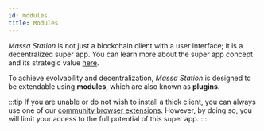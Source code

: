 ```yaml
---
id: modules
title: Modules
---
```


_Massa Station_ is not just a blockchain client with a user interface; it is a decentralized super app.
You can learn more about the super app concept and its strategic value
[here](https://www.gartner.com/en/articles/what-is-a-superapp).

To achieve evolvability and decentralization, _Massa Station_ is designed to be extendable using **modules**, which are
also known as **plugins**.

:::tip
If you are unable or do not wish to install a thick client, you can always use one of our
[community browser extensions](https://docs.massa.net/docs/build/wallet/community-wallets).
However, by doing so, you will limit your access to the full potential of this super app.
:::

